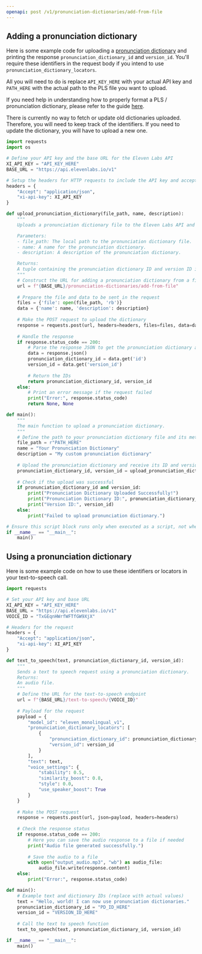```yaml
---
openapi: post /v1/pronunciation-dictionaries/add-from-file
---
```



## Adding a pronunciation dictionary

Here is some example code for uploading a [pronunciation dictionary](https://elevenlabs.io/docs/projects/overview#pronunciation-dictionaries) and printing the response `pronunciation_dictionary_id` and `version_id`. You'll require these identifiers in the request body if you intend to use `pronunciation_dictionary_locators`.

All you will need to do is replace `API_KEY_HERE` with your actual API key and `PATH_HERE` with the actual path to the PLS file you want to upload.

If you need help in understanding how to properly format a PLS / pronunciation dictionary, please refer to the guide [here](https://elevenlabs.io/docs/projects/overview#pronunciation-dictionaries).

<info>There is currently no way to fetch or update old dictionaries uploaded. Therefore, you will need to keep track of the identifiers. If you need to update the dictionary, you will have to upload a new one.</info>

```python
import requests
import os

# Define your API key and the base URL for the Eleven Labs API
XI_API_KEY = "API_KEY_HERE"
BASE_URL = "https://api.elevenlabs.io/v1"

# Setup the headers for HTTP requests to include the API key and accept JSON responses
headers = {
    "Accept": "application/json",
    "xi-api-key": XI_API_KEY
}

def upload_pronunciation_dictionary(file_path, name, description):
    """
    Uploads a pronunciation dictionary file to the Eleven Labs API and returns its ID and version ID.

    Parameters:
    - file_path: The local path to the pronunciation dictionary file.
    - name: A name for the pronunciation dictionary.
    - description: A description of the pronunciation dictionary.

    Returns:
    A tuple containing the pronunciation dictionary ID and version ID if successful, None otherwise.
    """
    # Construct the URL for adding a pronunciation dictionary from a file
    url = f"{BASE_URL}/pronunciation-dictionaries/add-from-file"
    
    # Prepare the file and data to be sent in the request
    files = {'file': open(file_path, 'rb')}
    data = {'name': name, 'description': description}
    
    # Make the POST request to upload the dictionary
    response = requests.post(url, headers=headers, files=files, data=data)
    
    # Handle the response
    if response.status_code == 200:
        # Parse the response JSON to get the pronunciation dictionary and version IDs
        data = response.json()
        pronunciation_dictionary_id = data.get('id')
        version_id = data.get('version_id')
        
        # Return the IDs
        return pronunciation_dictionary_id, version_id
    else:
        # Print an error message if the request failed
        print("Error:", response.status_code)
        return None, None

def main():
    """
    The main function to upload a pronunciation dictionary.
    """
    # Define the path to your pronunciation dictionary file and its metadata
    file_path = r"PATH_HERE"
    name = "Your Pronunciation Dictionary"
    description = "My custom pronunciation dictionary"
    
    # Upload the pronunciation dictionary and receive its ID and version ID
    pronunciation_dictionary_id, version_id = upload_pronunciation_dictionary(file_path, name, description)
    
    # Check if the upload was successful
    if pronunciation_dictionary_id and version_id:
        print("Pronunciation Dictionary Uploaded Successfully!")
        print("Pronunciation Dictionary ID:", pronunciation_dictionary_id)
        print("Version ID:", version_id)
    else:
        print("Failed to upload pronunciation dictionary.")

# Ensure this script block runs only when executed as a script, not when imported
if __name__ == "__main__":
    main()
```


## Using a pronunciation dictionary

Here is some example code on how to use these identifiers or locators in your text-to-speech call.

```python
import requests

# Set your API key and base URL
XI_API_KEY = "API_KEY_HERE"
BASE_URL = "https://api.elevenlabs.io/v1"
VOICE_ID = "TxGEqnHWrfWFTfGW9XjX"

# Headers for the request
headers = {
    "Accept": "application/json",
    "xi-api-key": XI_API_KEY
}

def text_to_speech(text, pronunciation_dictionary_id, version_id):
    """
    Sends a text to speech request using a pronunciation dictionary.
    Returns:
    An audio file.
    """
    # Define the URL for the text-to-speech endpoint
    url = f"{BASE_URL}/text-to-speech/{VOICE_ID}"
    
    # Payload for the request
    payload = {
        "model_id": "eleven_monolingual_v1",
        "pronunciation_dictionary_locators": [
            {
                "pronunciation_dictionary_id": pronunciation_dictionary_id,
                "version_id": version_id
            }
        ],
        "text": text,
        "voice_settings": {
            "stability": 0.5,
            "similarity_boost": 0.8,
            "style": 0.0,
            "use_speaker_boost": True
        }
    }
    
    # Make the POST request
    response = requests.post(url, json=payload, headers=headers)
    
    # Check the response status
    if response.status_code == 200:
        # Here you can save the audio response to a file if needed
        print("Audio file generated successfully.")
        
        # Save the audio to a file
        with open("output_audio.mp3", "wb") as audio_file:
            audio_file.write(response.content)
    else:
        print("Error:", response.status_code)

def main():
    # Example text and dictionary IDs (replace with actual values)
    text = "Hello, world! I can now use pronunciation dictionaries."
    pronunciation_dictionary_id = "PD_ID_HERE"
    version_id = "VERSION_ID_HERE"
    
    # Call the text to speech function
    text_to_speech(text, pronunciation_dictionary_id, version_id)

if __name__ == "__main__":
    main()
```